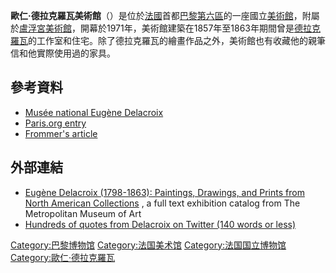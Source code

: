 '''歐仁·德拉克羅瓦美術館'''（{{lang-fr|Musée National Eugène Delacroix}}）是位於[[法國|法國]]首都[[巴黎|巴黎]][[巴黎第六區|第六區]]的一座國立[[美術館|美術館]]，附屬於[[盧浮宮美術館|盧浮宮美術館]]，開幕於1971年，美術館建築在1857年至1863年期間曾是[[德拉克羅瓦|德拉克羅瓦]]的工作室和住宅。除了德拉克羅瓦的繪畫作品之外，美術館也有收藏他的親筆信和他實際使用過的家具。

==參考資料==
* [http://www.musee-delacroix.fr/ Musée national Eugène Delacroix] {{Wayback|url=http://www.musee-delacroix.fr/ |date=20100920074302 }}
* [https://web.archive.org/web/20080703235225/http://www.paris.org/Musees/Delacroix/info.html Paris.org entry]
* [http://www.frommers.com/destinations/paris/A25295.html Frommer's article] {{Wayback|url=http://www.frommers.com/destinations/paris/A25295.html |date=20130502041419 }}

==外部連結==
*[http://libmma.contentdm.oclc.org/cdm/compoundobject/collection/p15324coll10/id/59744 Eugène Delacroix (1798-1863): Paintings, Drawings, and Prints from North American Collections] {{Wayback|url=http://libmma.contentdm.oclc.org/cdm/compoundobject/collection/p15324coll10/id/59744 |date=20141219055412 }}, a full text exhibition catalog from The Metropolitan Museum of Art
*[http://twitter.com/antlercarver Hundreds of quotes from Delacroix on Twitter (140 words or less)] {{Wayback|url=http://twitter.com/antlercarver |date=20140111191555 }}
{{Commons|Category:Musée Delacroix|le Musée Delacroix}}

[[Category:巴黎博物馆|Category:巴黎博物馆]]
[[Category:法国美术馆|Category:法国美术馆]]
[[Category:法国国立博物馆|Category:法国国立博物馆]]
[[Category:歐仁·德拉克羅瓦|Category:歐仁·德拉克羅瓦]]